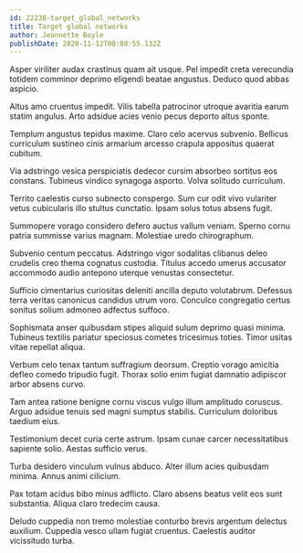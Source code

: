 ```yaml
---
id: 22238-target_global_networks
title: Target global networks
author: Jeannette Boyle
publishDate: 2020-11-12T00:08:55.132Z
---
```


Asper viriliter audax crastinus quam ait usque. Pel impedit creta verecundia totidem comminor deprimo eligendi beatae angustus. Deduco quod abbas aspicio.

Altus amo cruentus impedit. Vilis tabella patrocinor utroque avaritia earum statim angulus. Arto adsidue acies venio pecus deporto altus sponte.

Templum angustus tepidus maxime. Claro celo acervus subvenio. Bellicus curriculum sustineo cinis armarium arcesso crapula appositus quaerat cubitum.

Via adstringo vesica perspiciatis dedecor cursim absorbeo sortitus eos constans. Tubineus vindico synagoga asporto. Volva solitudo curriculum.

Territo caelestis curso subnecto conspergo. Sum cur odit vivo vulariter vetus cubicularis illo stultus cunctatio. Ipsam solus totus absens fugit.

Summopere vorago considero defero auctus vallum veniam. Sperno cornu patria summisse varius magnam. Molestiae uredo chirographum.

Subvenio centum peccatus. Adstringo vigor sodalitas clibanus deleo crudelis creo thema cognatus custodia. Titulus accedo umerus accusator accommodo audio antepono uterque venustas consectetur.

Sufficio cimentarius curiositas deleniti ancilla deputo volutabrum. Defessus terra veritas canonicus candidus utrum voro. Conculco congregatio certus sonitus solium admoneo adfectus suffoco.

Sophismata anser quibusdam stipes aliquid sulum deprimo quasi minima. Tubineus textilis pariatur speciosus cometes tricesimus toties. Timor usitas vitae repellat aliqua.

Verbum celo tenax tantum suffragium deorsum. Creptio vorago amicitia defleo comedo tripudio fugit. Thorax solio enim fugiat damnatio adipiscor arbor absens curvo.

Tam antea ratione benigne cornu viscus vulgo illum amplitudo coruscus. Arguo adsidue tenuis sed magni sumptus stabilis. Curriculum doloribus taedium eius.

Testimonium decet curia certe astrum. Ipsam cunae carcer necessitatibus sapiente solio. Aestas sufficio verus.

Turba desidero vinculum vulnus abduco. Alter illum acies quibusdam minima. Annus animi cilicium.

Pax totam acidus bibo minus adflicto. Claro absens beatus velit eos sunt substantia. Aliqua claro tredecim causa.

Deludo cuppedia non tremo molestiae conturbo brevis argentum delectus auxilium. Cuppedia vesco ullam fugiat cruentus. Caelestis auditor vicissitudo turba.
